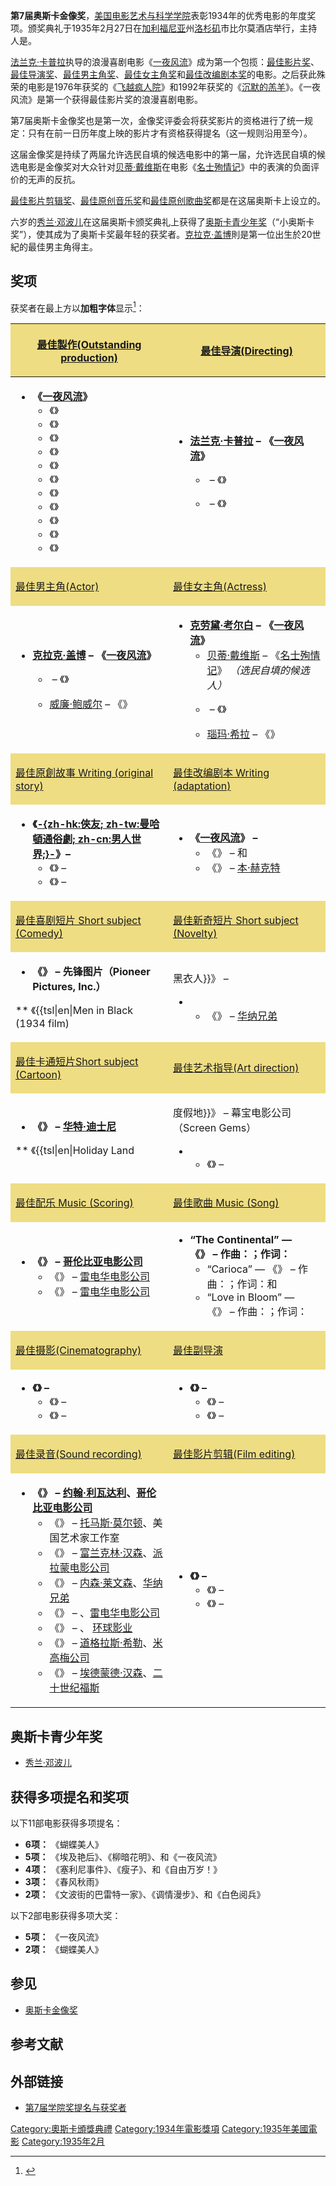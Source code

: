 {{NoteTA
|G1=Movie
|G2=Show
}}
{{Infobox film awards
| number           = 7
| award            = 奥斯卡金像奖
| date             = 1935年2月27日
| site             = {{USA}}[[加利福尼亚|加利福尼亚]]州[[洛杉矶|洛杉矶]]市{{link-en|比尔莫酒店|Bowman-Biltmore Hotels}}
| host             = 欧文·科布
| best_picture     = 《[[一夜风流_(1934年电影)|一夜风流]]》
| most_wins        = 《[[一夜风流_(1934年电影)|一夜风流]]》（5项大奖）
| most_nominations = 《{{link-en|蝴蝶美人|One Night of Love}}》（6项大奖）
| last             = [[第6届奥斯卡金像奖|第6届]]
| next             = [[第8届奥斯卡金像奖|第8届]]
}}

'''第7届奥斯卡金像奖'''，[[美国电影艺术与科学学院|美国电影艺术与科学学院]]表彰1934年的优秀电影的年度奖项。颁奖典礼于1935年2月27日在[[加利福尼亚|加利福尼亚]]州[[洛杉矶|洛杉矶]]市比尔莫酒店举行，主持人是{{link-en|欧文·科布|Irvin S. Cobb}}。

[[法兰克·卡普拉|法兰克·卡普拉]]执导的浪漫喜剧电影《[[一夜风流_(1934年电影)|一夜风流]]》成为第一个包揽{{link-en|奥斯卡五大奖项|List of Big Five Academy Award winners and nominees}}：[[奥斯卡最佳影片奖|最佳影片奖]]、[[奥斯卡最佳导演奖|最佳导演奖]]、[[奥斯卡最佳男主角奖|最佳男主角奖]]、[[奥斯卡最佳女主角奖|最佳女主角奖]]和[[奥斯卡最佳改编剧本奖|最佳改编剧本奖]]的电影。之后获此殊荣的电影是1976年获奖的《[[飞越疯人院|飞越疯人院]]》和1992年获奖的《[[沉默的羔羊|沉默的羔羊]]》。《一夜风流》是第一个获得最佳影片奖的浪漫喜剧电影。

第7届奥斯卡金像奖也是第一次，金像奖评委会将获奖影片的资格进行了统一规定：只有在前一日历年度上映的影片才有资格获得提名（这一规则沿用至今）。

这届金像奖是持续了两届允许选民自填的候选电影中的第一届，允许选民自填的候选电影是金像奖对大众针对[[贝蒂·戴维斯|贝蒂·戴维斯]]在电影《[[名士殉情记|名士殉情记]]》中的表演的负面评价的无声的反抗。

[[奥斯卡最佳影片剪辑奖|最佳影片剪辑奖]]、[[奥斯卡最佳原创音乐奖|最佳原创音乐奖]]和[[奥斯卡最佳原创歌曲奖|最佳原创歌曲奖]]都是在这届奥斯卡上设立的。

六岁的[[秀兰·邓波儿|秀兰·邓波儿]]在这届奥斯卡颁奖典礼上获得了[[奥斯卡青少年奖|奥斯卡青少年奖]]（“小奥斯卡奖”），使其成为了奥斯卡奖最年轻的获奖者。[[克拉克·盖博|克拉克·盖博]]則是第一位出生於20世紀的最佳男主角得主。

== 奖项 ==
{{multiple image
| align             = right
| direction         = vertical
| total_width       = 150
| image1            = Frank Capra.jpg
| caption1          = [[法蘭克·卡普拉|法蘭克·卡普拉]]; 最佳導演及最佳影片
| image2            = Harry Cohn Oscar 1938 cropped.jpg
| caption2          = [[哈里·考恩|哈里·考恩]]; 最佳影片
| image3            = Clark Gable - publicity.JPG
| caption3          = [[克拉克·盖博|克拉克·盖博]]; 最佳男主角
| image4            = Claudette Colbert in The Misleading Lady.jpg
| caption4          = [[克劳黛·考尔白|克劳黛·考尔白]]; 最佳女主角
| image5            = Walt Disney 1946.JPG
| caption5          = [[华特·迪士尼|华特·迪士尼]]; 最佳卡通短片
| image6            = Cedric-Gibbons-1936.jpg
| caption6          = [[塞德里克·吉本森|塞德里克·吉本森]]; 最佳藝術指導
| image7            = Shirleytemple.jpg
| caption7          = [[秀兰·邓波儿|秀兰·邓波儿]]; 青少年奖

}}
获奖者在最上方以'''加粗字体'''显示<ref name="Oscars1935">{{Cite web| url= http://www.oscars.org/awards/academyawards/legacy/ceremony/7th-winners.html| title= The 7th Academy Awards (1935) Nominees and Winners| accessdate= 2011-08-07| work= oscars.org| archiveurl= https://web.archive.org/web/20110706093704/http://www.oscars.org/awards/academyawards/legacy/ceremony/7th-winners.html| archivedate= 2011年7月6日| deadurl= no}}</ref>：
{| class=wikitable
|-
! style="background:#EEDD82; width:50%" |  [[奥斯卡最佳影片奖|最佳製作(Outstanding production)]]
! style="background:#EEDD82; width:50%" |  [[奥斯卡最佳导演奖|最佳导演(Directing)]]
|-
| valign="top" |
*'''《[[一夜风流_(1934年电影)|一夜风流]]》'''
** 《{{link-en|文波街的巴雷特一家|The Barretts of Wimpole Street}}》
** 《{{link-en|埃及艳后 (1934年電影)|Cleopatra (1934 film)|埃及豔后}}》
** 《{{link-en|调情漫步|Flirtation Walk}}》
** 《{{link-en|柳暗花明(電影)|The Gay Divorcee|柳暗花明}}》
** 《{{link-en|海军要来了|Here Comes the Navy}}》
** 《{{link-en|罗斯柴尔德家族(電影)|The House of Rothschild|罗斯柴尔德家族}}》
** 《{{link-en|春风秋雨|Imitation of Life (1934 film)}}》
** 《{{link-en|蝴蝶美人|One Night of Love}}》
** 《{{link-en|瘦子(電影)|The Thin Man (film)|瘦子}}》
** 《{{link-en|自由万岁！|Viva Villa!}}》
** 《{{link-en|白色游行|The White Parade}}》
| valign="top" |
*'''[[法兰克·卡普拉|法兰克·卡普拉]] – 《[[一夜风流|一夜风流]]》'''
** {{link-en|维多·薛特辛格|Victor Schertzinger}} – 《{{link-en|蝴蝶美人|One Night of Love}}》
** {{link-en|W.S.范戴克|W. S. Van Dyke}} – 《{{link-en|瘦子(電影)|The Thin Man (film)|瘦子}}》
|-
! style="background:#EEDD82" |  [[奥斯卡最佳男主角奖|最佳男主角(Actor)]]
! style="background:#EEDD82" |  [[奥斯卡最佳女主角奖|最佳女主角(Actress)]]
|-
| valign="top" |
*'''[[克拉克·盖博|克拉克·盖博]] – 《[[一夜風流|一夜风流]]》'''
** {{link-en|弗兰克·摩根|Frank Morgan}} – 《{{link-en|塞利尼事件|The Affairs of Cellini}}》
** [[威廉·鲍威尔|威廉·鲍威尔]] – 《{{link-en|瘦子(電影)|The Thin Man (film)|瘦子}}》
| valign="top" |
*'''[[克劳黛·考尔白|克劳黛·考尔白]] – 《[[一夜风流|一夜风流]]》'''
** [[贝蒂·戴维斯|贝蒂·戴维斯]] – 《[[名士殉情记|名士殉情记]]》 ''（选民自填的候选人）''
** {{link-en|格蕾丝·摩尔|Grace Moore}} – 《{{link-en|蝴蝶美人|One Night of Love}}》
** [[瑙玛·希拉|瑙玛·希拉]] – 《{{link-en|文波街的巴雷特一家|The Barretts of Wimpole Street (1934 film)}}》
|-
! style="background:#EEDD82" | [[奥斯卡最佳原创剧本奖|最佳原創故事 Writing (original story)]]
! style="background:#EEDD82" | [[奥斯卡最佳改编剧本奖|最佳改编剧本 Writing (adaptation)]]
|-
| valign="top" |
*'''《[[俠友|-{zh-hk:俠友; zh-tw:曼哈頓通俗劇; zh-cn:男人世界;}-]]》– {{link-en|阿瑟·恺撒|Arthur Caesar}}'''
** 《{{link-en|藏身之处|Hide-Out}}》 – {{link-en|毛里·格拉辛|Mauri Grashin}}
** 《{{link-en|世界上最富有的女孩|The Richest Girl in the World}}》 – {{link-en|诺玛·卡斯纳|Norman Krasna}}
| valign="top" |
*'''《[[一夜风流|一夜风流]]》 – {{link-en|罗伯特·里思金|Robert Riskin}}'''
** 《{{link-en|瘦子(電影)|The Thin Man (film)|瘦子}}》 – {{link-en|弗朗西丝·古德里奇|Frances Goodrich}} 和 {{link-en|艾伯特·哈克特|Albert Hackett}}
** 《{{link-en|自由万岁！|Viva Villa!}}》 – [[本·赫克特|本·赫克特]]
|-
! style="background:#EEDD82" | [[奥斯卡最佳實景短片奖|最佳喜剧短片 Short subject (Comedy)]]
! style="background:#EEDD82" | [[奥斯卡最佳實景短片奖|最佳新奇短片 Short subject (Novelty)]]
|-
| valign="top" |
* '''《{{link-en|蟑螂之舞|La Cucaracha (1934 film)}}》 – 先锋图片（Pioneer Pictures, Inc.）'''
** 《{{tsl|en|Men in Black (1934 film)||黑衣人}}》 – {{link-en|朱尔斯·怀特|Jules White}}
** 《{{link-en|什么，没有男人？|What, No Men!}}》 – [[华纳兄弟|华纳兄弟]]
| valign="top" |
* '''《{{link-en|蜂蠟之城|City of Wax}}》 – {{link-en|斯科博工作室|Skibo Productions}}'''
** 《{{tsl|en|Bosom Friends||良朋密友}}》 – 斯科博工作室
** 《{{link-en|击倒保龄球|Strikes and Spares}}》 – {{link-en|皮特·史密斯|Pete Smith}}
|-
! style="background:#EEDD82" | [[奥斯卡最佳动画短片奖|最佳卡通短片Short subject (Cartoon)]]
! style="background:#EEDD82" | [[奥斯卡最佳艺术指导奖|最佳艺术指导(Art direction)]]
|-
| valign="top" |
* '''《{{link-en|龜兔賽跑(電影)|The Tortoise and the Hare (film)|龜兔賽跑}}》 – [[华特·迪士尼|华特·迪士尼]]'''
** 《{{tsl|en|Holiday Land||度假地}}》 – 幕宝电影公司（Screen Gems）
** 《{{link-en|小精灵乔莉|Jolly Little Elves}}》 – {{link-en|华特·兰茨|Walter Lantz}}
| valign="top" |
* '''《{{link-en|风流寡妇(電影)|The Merry Widow (1934 film)|风流寡妇}}》 – [[塞德里克·吉本森|塞德里克·吉本森]] 和 {{link-en|弗莱德里克·霍普|Frederic Hope}}'''
** 《{{link-en|塞利尼事件|The Affairs of Cellini}}》 – {{link-en|理查德·戴|Richard Day}}
** 《{{link-en|柳暗花明(電影)|The Gay Divorcee|柳暗花明}}》 – {{link-en|范·内斯特·波格拉斯|Van Nest Polglase}} 和 {{link-en|卡罗·克拉克|Carroll Clark}}
|-
! style="background:#EEDD82" | [[奥斯卡最佳原创音乐奖|最佳配乐 Music (Scoring)]]
! style="background:#EEDD82" | [[奥斯卡最佳原创歌曲奖|最佳歌曲 Music (Song)]]
|-
| valign="top" |
*'''《{{link-en|蝴蝶美人|One Night of Love}}》 – [[哥伦比亚电影公司|哥伦比亚电影公司]]''' 
** 《{{link-en|柳暗花明(電影)|The Gay Divorcee|柳暗花明}}》 – [[雷电华电影公司|雷电华电影公司]] 
** 《{{link-en|最后的巡逻兵|The Lost Patrol (1934 film)}}》 – [[雷电华电影公司|雷电华电影公司]] 
| valign="top" |
*'''“The Continental” — 《{{link-en|柳暗花明(電影)|The Gay Divorcee|柳暗花明}}》 – 作曲：{{link-en|康·康拉德|Con Conrad}}；作词：{{link-en|赫伯·马吉德松|Herb Magidson}}'''
** “Carioca”  — 《{{link-en|飞到里约|Flying Down to Rio}}》 – 作曲：{{link-en|文森特·尤曼斯|Vincent Youmans}}；作词：{{link-en|爱德华·爱丽斯库|Edward Eliscu}}和 {{link-en|格斯·卡恩|Gus Kahn}}
** “Love in Bloom” — 《{{link-en|她不爱我|She Loves Me Not}}》 – 作曲：{{link-en|莱尔夫·芮恩格|Ralph Rainger}}；作词：{{link-en|里奥·罗宾|Leo Robin}}
|-
! style="background:#EEDD82" |  [[奥斯卡最佳摄影奖|最佳摄影(Cinematography)]]
! style="background:#EEDD82" | [[奥斯卡最佳副导演奖|最佳副导演]]
|-
| valign="top" |
*'''《{{link-en|埃及艳后 (1934年電影)|Cleopatra (1934 film)|埃及豔后}}》 – {{link-en|维克多·迈尔勒|Victor Milner}}'''
** 《{{link-en|塞利尼事件|The Affairs of Cellini}}》 –  {{link-en|查尔斯·罗切|Charles Rosher}}
** 《{{link-en|13号接线员|Operator 13}}》 – {{link-en|乔治·福尔瑟|George J. Folsey}}
| valign="top" |
*'''《{{link-en|自由万岁！|Viva Villa!}}》 – {{link-en|约翰·華特斯 (1893年)|John Waters (director born 1893)|约翰·華特斯}}'''
** 《{{link-en|埃及艳后 (1934年電影)|Cleopatra (1934 film)|埃及豔后}}》 – {{link-en|卡伦·泰特|Cullen Tate}}
** 《{{link-en|春风秋雨|Imitation of Life (1934 film)}}》 – {{link-en|斯科特·比尔|Scott Beal}}
|-
! style="background:#EEDD82" | [[奥斯卡最佳音响效果奖|最佳录音(Sound recording)]]
! style="background:#EEDD82" | [[奥斯卡最佳影片剪辑奖|最佳影片剪辑(Film editing)]]
|-
| valign="top" |
*'''《{{link-en|蝴蝶美人|One Night of Love}}》 – [[约翰·保罗·利瓦达利|约翰·利瓦达利]]、[[哥伦比亚电影公司|哥伦比亚电影公司]]'''
** 《{{link-en|塞利尼事件|The Affairs of Cellini}}》 – [[托马斯·莫尔顿|托马斯·莫尔顿]]、美国艺术家工作室
** 《{{link-en|埃及艳后 (1934年電影)|Cleopatra (1934 film)|埃及豔后}}》 – [[富兰克林·汉森|富兰克林·汉森]]、[[派拉蒙电影公司|派拉蒙电影公司]]
** 《{{link-en|调情漫步|Flirtation Walk}}》 – [[内森·莱文森|内森·莱文森]]、[[华纳兄弟|华纳兄弟]]
** 《{{link-en|柳暗花明(電影)|The Gay Divorcee|柳暗花明}}》 – {{link-en|卡尔·德雷尔|Carl Dreher}}、[[雷电华电影公司|雷电华电影公司]]
** 《{{link-en|春风秋雨|Imitation of Life (1934 film)}}》 – {{link-en|西奥多·索德伯格|Theodore Soderberg (sound engineer)}}、 [[环球影业|环球影业]]
** 《{{link-en|自由万岁！|Viva Villa!}}》 – [[道格拉斯·希勒|道格拉斯·希勒]]、[[米高梅公司|米高梅公司]]
** 《{{link-en|白色游行|The White Parade}}》 – [[埃德蒙德·汉森|埃德蒙德·汉森]]、[[二十世纪福斯|二十世纪福斯]]
| valign="top" |
*'''《{{link-en|爱斯基摩人(電影)|Eskimo (film)|爱斯基摩人}}》 – {{link-en|康拉德·涅威戈|Conrad Nervig}}'''
** 《{{link-en|埃及艳后 (1934年電影)|Cleopatra (1934 film)|埃及豔后}}》 – {{link-en|安妮·鲍切恩斯|Anne Bauchens}}
** 《{{link-en|蝴蝶美人|One Night of Love}}》 – {{link-en|吉恩·米尔福德|Gene Milford}}	
|}

==奥斯卡青少年奖==

* [[秀兰·邓波儿|秀兰·邓波儿]]

==获得多项提名和奖项==

{{Col-begin}}
{{Col-1-of-2}}

以下11部电影获得多项提名：

* '''6项：''' 《蝴蝶美人》
* '''5项：''' 《埃及艳后》、《柳暗花明》、和《一夜风流》
* '''4项：''' 《塞利尼事件》、《瘦子》、和《自由万岁！》
* '''3项：''' 《春风秋雨》
* '''2项：''' 《文波街的巴雷特一家》、《调情漫步》、和《白色阅兵》

{{Col-2-of-2}}

以下2部电影获得多项大奖：

* '''5项：''' 《一夜风流》
* '''2项：''' 《蝴蝶美人》

{{Col-end}}

==参见==

* [[奥斯卡金像奖|奥斯卡金像奖]]

==参考文献==
{{reflist}}

==外部链接==
* [http://www.infoplease.com/ipa/A0147992.html 第7届学院奖提名与获奖者] {{Wayback|url=http://www.infoplease.com/ipa/A0147992.html |date=20130426041001 }}

{{Academy Awards}}
{{DEFAULTSORT:Academy Awards, 07}}
[[Category:奧斯卡頒獎典禮|Category:奧斯卡頒獎典禮]]
[[Category:1934年電影獎項|Category:1934年電影獎項]]
[[Category:1935年美國電影|Category:1935年美國電影]]
[[Category:1935年2月|Category:1935年2月]]
